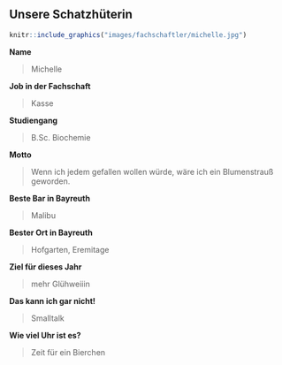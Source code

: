 ## Unsere Schatzhüterin {#fachschaftler-fachschaftlerinnen-kasse}

```r
knitr::include_graphics("images/fachschaftler/michelle.jpg")
```

**Name**

> Michelle

**Job in der Fachschaft**

> Kasse

**Studiengang**

> B.Sc. Biochemie

**Motto**

> Wenn ich jedem gefallen wollen würde, wäre ich ein Blumenstrauß geworden.

**Beste Bar in Bayreuth**

> Malibu

**Bester Ort in Bayreuth**

> Hofgarten, Eremitage

**Ziel für dieses Jahr**

> mehr Glühweiiin

**Das kann ich gar nicht!**

> Smalltalk

**Wie viel Uhr ist es?**

> Zeit für ein Bierchen